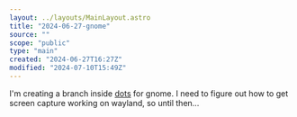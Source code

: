 ```yaml
---
layout: ../layouts/MainLayout.astro
title: "2024-06-27-gnome"
source: ""
scope: "public"
type: "main"
created: "2024-06-27T16:27Z"
modified: "2024-07-10T15:49Z"
---
```


I'm creating a branch inside [dots](dots) for gnome. I need to figure out how to get screen capture working on wayland, so until then...